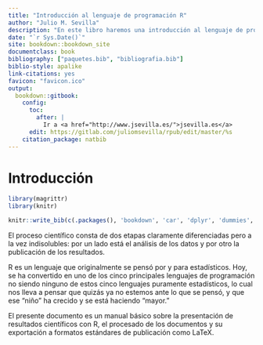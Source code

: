 ```yaml
---
title: "Introducción al lenguaje de programación R"
author: "Julio M. Sevilla"
description: "En este libro haremos una introducción al lenguaje de programación R"
date: "`r Sys.Date()`"
site: bookdown::bookdown_site
documentclass: book
bibliography: ["paquetes.bib", "bibliografia.bib"]
biblio-style: apalike
link-citations: yes
favicon: "favicon.ico"
output:
  bookdown::gitbook:
    config:
      toc:
        after: |
          Ir a <a href="http://www.jsevilla.es/">jsevilla.es</a>
      edit: https://gitlab.com/juliomsevilla/rpub/edit/master/%s
    citation_package: natbib
---
```


# Introducción {-}
```r
library(magrittr)
library(knitr)
```

```r
knitr::write_bib(c(.packages(), 'bookdown', 'car', 'dplyr', 'dummies','flexdashboard', 'ggplot2', 'installr', 'jsonlite', 'knitr', 'nlme','Rcmdr', 'RCurl', 'rmarkdown', 'scales', 'shiny', 'XML'), 'paquetes.bib')
```

El proceso científico consta de dos etapas claramente diferenciadas pero a la vez indisolubles: por un lado está el análisis de los datos y por otro la publicación de los resultados.

R es un lenguaje que originalmente se pensó por y para estadísticos. Hoy, se ha convertido en uno de los cinco principales lenguajes de programación no siendo ninguno de estos cinco lenguajes puramente estadísticos, lo cual nos lleva a pensar que quizás ya no estemos ante lo que se pensó, y que ese "niño" ha crecido y se está haciendo "mayor."

El presente documento es un manual básico sobre la presentación de resultados científicos con R, el procesado de los documentos y su exportación a formatos estándares de publicación como LaTeX.





